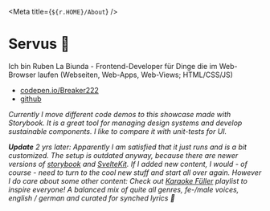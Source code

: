 
<Meta title={`${r.HOME}/About`} />

# Servus 👋

Ich bin Ruben La Biunda - Frontend-Developer für Dinge die im Web-Browser laufen (Webseiten, Web-Apps, Web-Views; HTML/CSS/JS)

- [codepen.io/Breaker222](https://codepen.io/Breaker222)
- [github](https://github.com/gitbreaker222)

_Currently I move different code demos to this showcase made with Storybook.
It is a great tool for managing design systems and develop sustainable components.
I like to compare it with unit-tests for UI._

_**Update** 2 yrs later: Apparently I am satisfied that it just runs and is a bit customized. The setup is outdated anyway, because there are newer versions of [storybook](https://storybook.js.org/releases/7.0) and [SvelteKit](https://svelte.dev/blog/svelte-4). If I added new content, I would - of course - need to turn to the cool new stuff and start all over again. However I do care about some other content: Check out [Karaoke Füller](https://open.spotify.com/playlist/41C1ZD9QhWcwcQileUbVNI?si=58d393ba58cc4da2) playlist to inspire everyone! A balanced mix of quite all genres, fe-/male voices, english / german and curated for synched lyrics 🤩_
